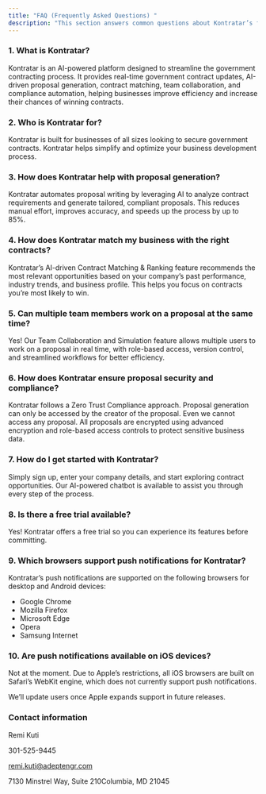 ```yaml
---
title: "FAQ (Frequently Asked Questions) "
description: "This section answers common questions about Kontratar’s features, pricing, and functionality. It also includes contact details for customer support, ensuring users can easily reach out for assistance, inquiries, or further information."
---
```


### **1. What is Kontratar?**

Kontratar is an AI-powered platform designed to streamline the government contracting process. It provides real-time government contract updates, AI-driven proposal generation, contract matching, team collaboration, and compliance automation, helping businesses improve efficiency and increase their chances of winning contracts.

### **2. Who is Kontratar for?**

Kontratar is built for businesses of all sizes looking to secure government contracts. Kontratar helps simplify and optimize your business development process.

### **3. How does Kontratar help with proposal generation?**

Kontratar automates proposal writing by leveraging AI to analyze contract requirements and generate tailored, compliant proposals. This reduces manual effort, improves accuracy, and speeds up the process by up to 85%.

### **4. How does Kontratar match my business with the right contracts?**

Kontratar’s AI-driven Contract Matching & Ranking feature recommends the most relevant opportunities based on your company’s past performance, industry trends, and business profile. This helps you focus on contracts you’re most likely to win.

### **5. Can multiple team members work on a proposal at the same time?**

Yes\! Our Team Collaboration and Simulation feature allows multiple users to work on a proposal in real time, with role-based access, version control, and streamlined workflows for better efficiency.

### **6. How does Kontratar ensure proposal security and compliance?**

Kontratar follows a Zero Trust Compliance approach. Proposal generation can only be accessed by the creator of the proposal. Even we cannot access any proposal. All proposals are encrypted using advanced encryption and role-based access controls to protect sensitive business data.

### **7. How do I get started with Kontratar?**

Simply sign up, enter your company details, and start exploring contract opportunities. Our AI-powered chatbot is available to assist you through every step of the process.

### **8. Is there a free trial available?**

Yes\! Kontratar offers a free trial so you can experience its features before committing.

### **9. Which browsers support push notifications for Kontratar?**

Kontratar’s push notifications are supported on the following browsers for desktop and Android devices:

- Google Chrome
- Mozilla Firefox
- Microsoft Edge
- Opera
- Samsung Internet

### **10. Are push notifications available on iOS devices?**

Not at the moment. Due to Apple’s restrictions, all iOS browsers are built on Safari’s WebKit engine, which does not currently support push notifications.

We’ll update users once Apple expands support in future releases.

### Contact information

Remi Kuti

301-525-9445

[remi.kuti@adeptengr.com](mailto:remi.kuti@adeptengr.com)

7130 Minstrel Way, Suite 210Columbia, MD 21045